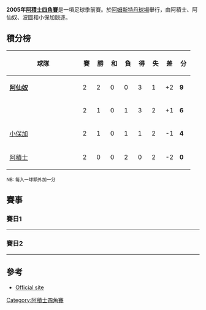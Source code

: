 {{noteTA
|G1=Football
|G2=葡超
|G3=英超
|G4=荷蘭足球聯賽
|G5=南美球會
|G6=People
|1=zh-hans:埃尔德·波斯蒂加;zh-hk:埃爾德·保斯迪加;zh-tw:埃爾德·波斯蒂加;
|2=zh-hans:弗雷德里克·永贝里;zh-hk:費特歷·龍格堡;zh-tw:弗雷德里克·永貝里;
|3=zh-hans:利桑德罗·洛佩斯;zh-hk:利辛度·盧比斯;zh-tw:利桑德羅·洛佩斯;
}}
'''2005年[[阿積士四角賽|阿積士四角賽]]'''是一項足球季前賽。於[[阿姆斯特丹球場|阿姆斯特丹球場]]舉行，由阿積士、阿仙奴、波圖和小保加競逐。

==積分榜==
{| class="wikitable" style="text-align: center;"
|-
!width="175"|球隊
!width="20"|賽
!width="20"|勝
!width="20"|和
!width="20"|負
!width="20"|得
!width="20"|失
!width="20"|差
!width="20"|分
|- bgcolor="#ccffcc"
|align="left"|{{flagicon|ENG}} '''[[阿仙奴|阿仙奴]]'''
|2||2||0||0||3||1||+2||'''9'''
|-
|align="left"|{{flagicon|POR}} {{FC|波圖}}
|2||1||0||1||3||2||+1||'''6'''
|- 
|align="left"|{{flagicon|ARG}} [[小保加|小保加]]
|2||1||0||1||1||2||-1||'''4'''
|-
|align="left"|{{flagicon|NED}} [[阿積士|阿積士]]
|2||0||0||2||0||2||-2||'''0'''
|}
<small>NB: 每入一球額外加一分</small>

==賽事==
===賽日1===
{{footballbox
|date=2005-07-29
|team1=[[小保加|小保加]] {{flagicon|ARG}}
|score=0 – 2
|report=
|team2={{flagicon|POR}} {{FC|波圖}}
|goals1=
|goals2=[[埃尔德·波斯蒂加|-{zh-hans:波斯蒂加;zh-hk:保斯迪加;zh-tw:波斯蒂加;}-]] {{goal|19}}<br />[[Jorge_Luiz_Sousa|Jorginho]] {{goal|72}}
|stadium=[[阿姆斯特丹球場|阿姆斯特丹球場]], [[阿姆斯特丹|阿姆斯特丹]]
|attendance=35,000
|referee=[[Jan_Wegereef|Jan Wegereef]]（[[皇家荷蘭足球協會|荷蘭]]）}}
----
{{footballbox
|date=2005-07-29
|team1=[[阿積士|阿積士]] {{flagicon|NED}}
|score=0 – 1
|report=
|team2={{flagicon|ENG}} [[阿仙奴|阿仙奴]]
|goals1=
|goals2=[[Arturo_Lupoli|Lupoli]] {{goal|87}}
|stadium=[[阿姆斯特丹球場|阿姆斯特丹球場]], [[阿姆斯特丹|阿姆斯特丹]]
|attendance=35,000
|referee=[[Dick_van_Egmond|Dick van Egmond]]（[[皇家荷蘭足球協會|荷蘭]]）}}

===賽日2===
{{footballbox
|date=2005-07-31
|team1=[[阿仙奴|阿仙奴]] {{flagicon|ENG}}
|score=2 – 1
|report=
|team2={{flagicon|POR}} {{FC|波圖}}
|goals1=[[弗雷德里克·永贝里|-{zh-hans:永贝里;zh-hk:龍格堡;zh-tw:永貝里;}-]] {{goal|49}} {{goal|58}}
|goals2=[[利桑德罗·洛佩斯|-{zh-hans:利桑德罗;zh-hk:利辛度;zh-tw:利桑德羅;}-]] {{goal|37}}
|stadium=[[阿姆斯特丹球場|阿姆斯特丹球場]], [[阿姆斯特丹|阿姆斯特丹]]
|attendance=
|referee=[[Ruud_Bossen|Ruud Bossen]]（[[皇家荷蘭足球協會|荷蘭]]）}}
----
{{footballbox
|date=2005-07-31
|team1=[[阿積士|阿積士]] {{flagicon|NED}}
|score=0 – 1
|report=
|team2={{flagicon|ARG}} [[小保加|小保加]]
|goals1=
|goals2=[[José_María_Calvo|Calvo]] {{goal|41}}
|stadium=[[阿姆斯特丹球場|阿姆斯特丹球場]], [[阿姆斯特丹|阿姆斯特丹]]
|attendance=
|referee=[[Paul_Allaerts|Paul Allaerts]]（[[皇家比利時足球協會|比利時]]）}}

==參考==
*[https://web.archive.org/web/20170228045001/http://www.lgamsterdamtournament.com/ Official site]

[[Category:阿積士四角賽|Category:阿積士四角賽]]